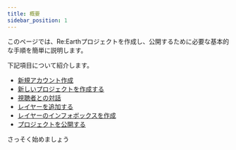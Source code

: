 ```yaml
---
title: 概要
sidebar_position: 1
---
```


このページでは、Re:Earthプロジェクトを作成し、公開するために必要な基本的な手順を簡単に説明します。

下記項目について紹介します。

- [新規アカウント作成](/user-manual/getting-started/making-your-first-project/start-a-new-account)
- [新しいプロジェクトを作成する](/user-manual/getting-started/making-your-first-project/creating-a-new-project)
- [視聴者との対話](/user-manual/getting-started/making-your-first-project/interacting-with-viewer)
- [レイヤーを追加する](/user-manual/getting-started/making-your-first-project/adding-layers)
- [レイヤーのインフォボックスを作成](/user-manual/getting-started/making-your-first-project/creating-a-infobox-for-layer)
- [プロジェクトを公開する](/user-manual/getting-started/making-your-first-project/publilshing-project)

さっそく始めましょう
